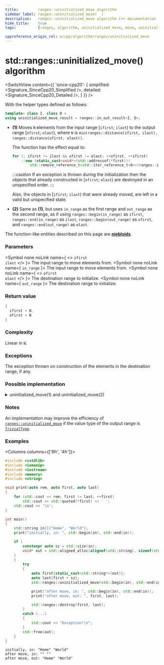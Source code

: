 ```yaml
---
title:         ranges::uninitialized_move algorithm
sidebar_label: ranges::uninitialized_move(  )
description:   ranges::uninitialized_move algorithm C++ documentation
hide_title:    true
tags:          [ranges, algorithm, uninitialized_move, move, uninitialized]

cppreference_origin_rel: w/cpp/algorithm/ranges/uninitialized_move
---
```



<!----------------- Codes ---------------------->


# std::ranges::uninitialized_move() algorithm

<SwitchView content={{
	'since-cpp20': {
		simplified:	<Signature_SinceCpp20_Simplified />,
		detailed:	<Signature_SinceCpp20_Detailed />,
	}
}} />

With the helper types defined as follows:
```cpp
template< class I, class O >
using uninitialized_move_result = ranges::in_out_result<I, O>;
```

- **(1)** Moves `N` elements from the input range [`ifirst`; `ilast`) to the output range [`ofirst`; `olast`),
  where `N` is `min(ranges::distance(ifirst, ilast), ranges::distance(ofirst, olast))`.

  The function has the effect equal to:
  ```cpp
  for (; ifirst != ilast && ofirst != olast; ++ofirst, ++ifirst)
      ::new (static_cast<void*>(std::addressof(*first)))
          std::remove_reference_t<std::iter_reference_t<O>>(ranges::iter_move(ifirst));
  ```

  :::caution
  If an exception is thrown during the initialization then the objects that already constructed in [`ofirst`; `olast`)
  are destroyed in an unspecified order.
  :::

  Also, the objects in [`ifirst`; `ilast`) that were already moved, are left in a valid but unspecified state.

- **(2)** Same as **(1)**, but uses `in_range` as the first range and `out_range` as the second range,
  as if using `ranges::begin(in_range)` as `ifirst`, `ranges::end(in_range)` as `ilast`, `ranges::begin(out_range)` as `ofirst`,
  and `ranges::end(out_range)` as `olast`.

The function-like entities described on this page are [**niebloids**](/docs/std/algo/niebloids).

### Parameters

<SymbolTable>

  <Symbol none noLink name={ <> <code>ifirst</code> <br/> <code>ilast</code> </> }>
    The input range to move elements from.
  </Symbol>
  <Symbol none noLink name={ <code>in_range</code> }>
    The input range to move elements from.
  </Symbol>
  <Symbol none noLink name={ <> <code>ofirst</code> <br/> <code>olast</code> </> }>
    The destination range to initialize.
  </Symbol>
  <Symbol none noLink name={ <code>out_range</code> }>
    The destination range to initialize.
  </Symbol>

</SymbolTable>

### Return value

```cpp
{
  ifirst + N,
  ofirst + N
}
```

### Complexity

Linear in `N`.

### Exceptions

The exception thrown on construction of the elements in the destination range, if any.

### Possible implementation

<details>
<summary>uninitialized_move(1) and uninitialized_move(2)</summary>

```cpp
struct uninitialized_move_fn
{
    template<std::input_iterator I, std::sentinel_for<I> S1,
             no-throw-forward-iterator O, no-throw-sentinel-for<O> S2>
    requires std::constructible_from<std::iter_value_t<O>,
             std::iter_rvalue_reference_t<I>>
    ranges::uninitialized_move_result<I, O>
    operator()(I ifirst, S1 ilast, O ofirst, S2 olast) const
    {
        O current{ofirst};
        try
        {
            for (; !(ifirst == ilast or current == olast); ++ifirst, ++current)
                ::new (const_cast<void*>(static_cast<const volatile void*>
                    (std::addressof(*current)))) std::remove_reference_t<
                        std::iter_reference_t<O>>(ranges::iter_move(ifirst));
            return {std::move(ifirst), std::move(current)};
        }
        catch (...) // rollback: destroy constructed elements
        {
            for (; ofirst != current; ++ofirst)
                ranges::destroy_at(std::addressof(*ofirst));
            throw;
        }
    }

    template<ranges::input_range IR, no-throw-forward-range OR>
    requires std::constructible_from<ranges::range_value_t<OR>,
             ranges::range_rvalue_reference_t<IR>>
    ranges::uninitialized_move_result<ranges::borrowed_iterator_t<IR>,
             ranges::borrowed_iterator_t<OR>>
    operator()(IR&& in_range, OR&& out_range) const
    {
        return (*this)(ranges::begin(in_range), ranges::end(in_range),
                       ranges::begin(out_range), ranges::end(out_range));
    }
};

inline constexpr uninitialized_move_fn uninitialized_move{};
```

</details>

### Notes

An implementation may improve the efficiency of [`ranges::uninitialized_move`](#) if the value type of the output range is [`TrivialType`](/docs/named_req/TrivialType).

### Examples

<Columns columns={['8fr', '4fr']}>
<div>

```cpp title='Main.cpp' showLineNumbers
#include <cstdlib>
#include <iomanip>
#include <iostream>
#include <memory>
#include <string>

void print(auto rem, auto first, auto last)
{
    for (std::cout << rem; first != last; ++first)
        std::cout << std::quoted(*first) << ' ';
    std::cout << '\n';
}

int main()
{
    std::string in[]{"Home", "World"};
    print("initially, in: ", std::begin(in), std::end(in));

    if (
        constexpr auto sz = std::size(in);
        void* out = std::aligned_alloc(alignof(std::string), sizeof(std::string) * sz)
    )
    {
        try
        {
            auto first{static_cast<std::string*>(out)};
            auto last{first + sz};
            std::ranges::uninitialized_move(std::begin(in), std::end(in), first, last);

            print("after move, in: ", std::begin(in), std::end(in));
            print("after move, out: ", first, last);

            std::ranges::destroy(first, last);
        }
        catch (...)
        {
            std::cout << "Exception!\n";
        }
        std::free(out);
    }
}
```

</div>
<div>

```plaintext title="Output"
initially, in: "Home" "World"
after move, in: "" ""
after move, out: "Home" "World"
```

</div>
</Columns>

